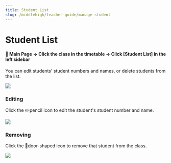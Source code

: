 ```yaml
---
title: Student List
slug: /middlehigh/teacher-guide/manage-student
---
```



# Student List

#### 📍 Main Page → Click the class in the timetable → Click [Student List] in the left sidebar

You can edit students' student numbers and names, or delete students from the list.

<Image src="/img/en/middlehigh/teacher/08-01.jpg" size="lg" />

### Editing

Click the ✏️pencil icon to edit the student's student number and name.

<Image src="/img/en/middlehigh/teacher/08-02.jpg" size="lg" />

### Removing

Click the 🚪door-shaped icon to remove that student from the class.

<Image src="/img/en/middlehigh/teacher/08-03.jpg" size="lg" />
